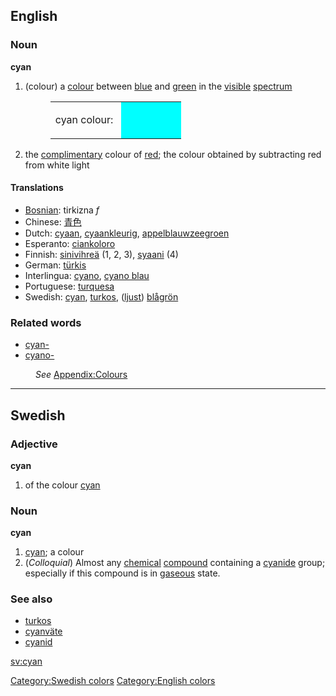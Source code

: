 ==English==
===Noun===
'''cyan'''
#(colour) a [[colour]] between [[blue]] and [[green]] in the [[visible]] [[spectrum]]
#:<table><tr><td>cyan colour:&nbsp;</td><td bgcolor="#00FFFF" width="80">&nbsp; </td></tr></table>
#the [[complimentary]] colour of [[red]]; the colour obtained by subtracting red from white light


====Translations====
*[[Bosnian]]: tirkizna ''f''
*Chinese: [[青色]]
*Dutch: [[cyaan]], [[cyaankleurig]], [[appelblauwzeegroen]]
*Esperanto: [[ciankoloro]]
*Finnish: [[sinivihreä]] (1, 2, 3), [[syaani]] (4)
*German: [[türkis]]
*Interlingua: [[cyano]], [[cyano blau]]
*Portuguese: [[turquesa]]
*Swedish: [[cyan]], [[turkos]], ([[ljust]]) [[blågrön]]

===Related words===
*[[cyan-]]
*[[cyano-]]
:''See'' [[Wiktionary_Appendix:Colours|Appendix:Colours]]
----
==Swedish==
===Adjective===
'''cyan'''

# of the colour [[cyan#English|cyan]]

===Noun===
'''cyan'''

# [[cyan#English|cyan]]; a colour
# (''Colloquial'') Almost any [[chemical]] [[compound]] containing a [[cyanide]] group; especially if this compound is in [[gaseous]] state.

===See also===
*[[turkos]]
*[[cyanväte]]
*[[cyanid]]

[[sv:cyan]]

[[Category:Swedish colors]]
[[Category:English colors]]